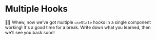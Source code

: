 # Multiple Hooks

<EpicVideo url="https://www.epicreact.dev/tutorials/build-react-hooks/multiple-hooks/dad-joke-and-break-multiple-hooks" />

👨‍💼 Whew, now we've got multiple `useState` hooks in a single component working!
It's a good time for a break. Write down what you learned, then we'll see you
back soon!
